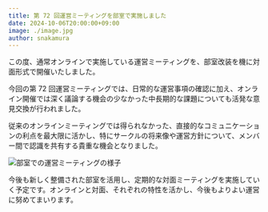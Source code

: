 ```yaml
---
title: 第 72 回運営ミーティングを部室で実施しました
date: 2024-10-06T20:00:00+09:00
image: ./image.jpg
author: snakamura
---
```


この度、通常オンラインで実施している運営ミーティングを、部室改装を機に対面形式で開催いたしました。

今回の第 72 回運営ミーティングでは、日常的な運営事項の確認に加え、オンライン開催では深く議論する機会の少なかった中長期的な課題についても活発な意見交換が行われました。

従来のオンラインミーティングでは得られなかった、直接的なコミュニケーションの利点を最大限に活かし、特にサークルの将来像や運営方針について、メンバー間で認識を共有する貴重な機会となりました。

![部室での運営ミーティングの様子](./meeting.jpg)

今後も新しく整備された部室を活用し、定期的な対面ミーティングを実施していく予定です。オンラインと対面、それぞれの特性を活かし、今後もよりよい運営に努めてまいります。
